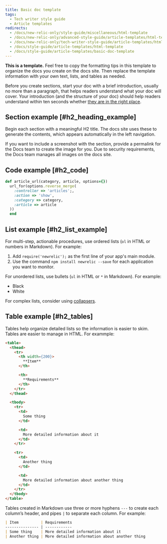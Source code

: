 ```yaml
---
title: Basic doc template
tags:
  - Tech writer style guide
  - Article templates
redirects:
  - /docs/new-relic-only/style-guide/miscellaneous/html-template
  - /docs/new-relic-only/advanced-style-guide/article-templates/html-template
  - /docs/new-relic-only/tech-writer-style-guide/article-templates/html-template
  - /docs/style-guide/article-templates/html-template
  - /docs/style-guide/article-templates/basic-doc-template
---
```


**This is a template.** Feel free to copy the formatting tips in this template to organize the docs you create on the docs site. Then replace the template information with your own text, lists, and tables as needed.

Before you create sections, start your doc with a brief introduction, usually no more than a paragraph, that helps readers understand what your doc will cover. Your introduction (and the structure of your doc) should help readers understand within ten seconds whether [they are in the right place](/docs/style-guide/writing-guidelines/five-questions-help-write-docs).

## Section example [#h2_heading_example]

Begin each section with a meaningful H2 title. The docs site uses these to generate the contents, which appears automatically in the left navigation.

If you want to include a screenshot with the section, provide a permalink for the Docs team to create the image for you. Due to security requirements, the Docs team manages all images on the docs site.

## Code example [#h2_code]

```ruby
def article_url(category, article, options={})
  url_for(options.reverse_merge(
    :controller => 'articles';,
    :action => 'show',
    :category => category,
    :article => article
  ))
  end
```

## List example [#h2_list_example]

For multi-step, actionable procedures, use ordered lists (`ol` in HTML or numbers in Markdown). For example:

1. Add `require('newrelic');` as the first line of your app's main module.
2. Use the command `npm install newrelic --save` for each application you want to monitor.

For unordered lists, use bullets (`ul` in HTML or `*` in Markdown). For example:

* Black
* White

For complex lists, consider using [collapsers](/docs/style-guide/quick-reference/collapsers).

## Table example [#h2_tables]

Tables help organize detailed lists so the information is easier to skim. Tables are easier to manage in HTML. For exammple:

```html
<table>
  <thead>
    <tr>
      <th width={200}>
        **Item**
      </th>

      <th>
        **Requirements**
      </th>
    </tr>
  </thead>

  <tbody>
    <tr>
      <td>
        Some thing
      </td>

      <td>
        More detailed information about it
      </td>
    </tr>

    <tr>
      <td>
        Another thing
      </td>

      <td>
        More detailed information about another thing
      </td>
    </tr>
  </tbody>
</table>
```

Tables created in Markdown use three or more hyphens `---` to create each column’s header, and pipes `|` to separate each column. For example:

```md
| Item          | Requirements
--------------- | ------------
| Some thing    | More detailed information about it
| Another thing | More detailed information about another thing
```
